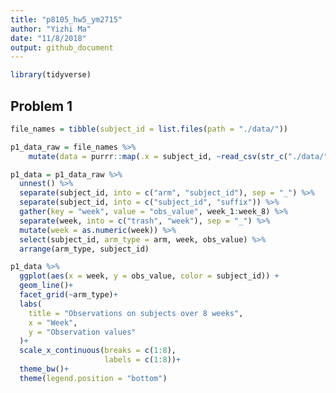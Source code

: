 ```yaml
---
title: "p8105_hw5_ym2715"
author: "Yizhi Ma"
date: "11/8/2018"
output: github_document
---
```


```r
library(tidyverse)
```

## Problem 1 

```r
file_names = tibble(subject_id = list.files(path = "./data/"))

p1_data_raw = file_names %>% 
	mutate(data = purrr::map(.x = subject_id, ~read_csv(str_c("./data/", .x)))) 

p1_data = p1_data_raw %>% 
  unnest() %>% 
  separate(subject_id, into = c("arm", "subject_id"), sep = "_") %>% 
  separate(subject_id, into = c("subject_id", "suffix")) %>% 
  gather(key = "week", value = "obs_value", week_1:week_8) %>% 
  separate(week, into = c("trash", "week"), sep = "_") %>% 
  mutate(week = as.numeric(week)) %>% 
  select(subject_id, arm_type = arm, week, obs_value) %>% 
  arrange(arm_type, subject_id)
```

```r
p1_data %>% 
  ggplot(aes(x = week, y = obs_value, color = subject_id)) +
  geom_line()+
  facet_grid(~arm_type)+
  labs(
    title = "Observations on subjects over 8 weeks",
    x = "Week",
    y = "Observation values"
  )+
  scale_x_continuous(breaks = c(1:8),
                     labels = c(1:8))+
  theme_bw()+
  theme(legend.position = "bottom")
  
```

